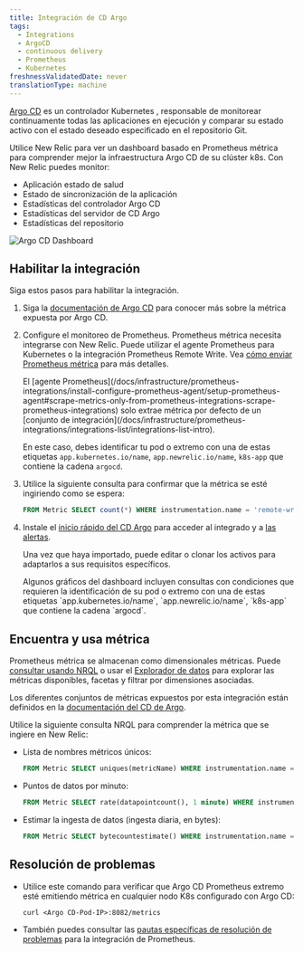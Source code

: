```yaml
---
title: Integración de CD Argo
tags:
  - Integrations
  - ArgoCD
  - continuous delivery
  - Prometheus
  - Kubernetes
freshnessValidatedDate: never
translationType: machine
---
```



[Argo CD](https://argoproj.github.io/) es un controlador Kubernetes , responsable de monitorear continuamente todas las aplicaciones en ejecución y comparar su estado activo con el estado deseado especificado en el repositorio Git.

Utilice New Relic para ver un dashboard basado en Prometheus métrica para comprender mejor la infraestructura Argo CD de su clúster k8s. Con New Relic puedes monitor:

* Aplicación estado de salud
* Estado de sincronización de la aplicación
* Estadísticas del controlador Argo CD
* Estadísticas del servidor de CD Argo
* Estadísticas del repositorio

<img
  title="Argo CD Dashboard"
  alt="Argo CD Dashboard"
  src={kubernetesArgoCDDashboard}
/>

## Habilitar la integración

Siga estos pasos para habilitar la integración.

1. Siga la [documentación de Argo CD](https://argo-cd.readthedocs.io/en/stable/operator-manual/metrics/) para conocer más sobre la métrica expuesta por Argo CD.

2. Configure el monitoreo de Prometheus. Prometheus métrica necesita integrarse con New Relic. Puede utilizar el agente Prometheus para Kubernetes o la integración Prometheus Remote Write. Vea [cómo enviar Prometheus métrica](/docs/infrastructure/prometheus-integrations/get-started/send-prometheus-metric-data-new-relic/) para más detalles.

   <Callout variant="important">
     El [agente Prometheus](/docs/infrastructure/prometheus-integrations/install-configure-prometheus-agent/setup-prometheus-agent#scrape-metrics-only-from-prometheus-integrations-scrape-prometheus-integrations) solo extrae métrica por defecto de un [conjunto de integración](/docs/infrastructure/prometheus-integrations/integrations-list/integrations-list-intro).

     En este caso, debes identificar tu pod o extremo con una de estas etiquetas `app.kubernetes.io/name`, `app.newrelic.io/name`, `k8s-app` que contiene la cadena `argocd`.
   </Callout>

3. Utilice la siguiente consulta para confirmar que la métrica se esté ingiriendo como se espera:

   ```sql
   FROM Metric SELECT count(*) WHERE instrumentation.name = 'remote-write' AND metricName LIKE 'argocd_%' FACET metricName LIMIT MAX
   ```

4. Instale el [inicio rápido del CD Argo](https://newrelic.com/instant-observability/argocd-quickstart) para acceder al <InlinePopover type="dashboards"/>integrado y a [las alertas](/docs/alerts-applied-intelligence/new-relic-alerts/learn-alerts/introduction-alerts/).

   Una vez que haya importado, puede editar o clonar los activos para adaptarlos a sus requisitos específicos.

   <Callout variant="important">
     Algunos gráficos del dashboard incluyen consultas con condiciones que requieren la identificación de su pod o extremo con una de estas etiquetas `app.kubernetes.io/name`, `app.newrelic.io/name`, `k8s-app` que contiene la cadena `argocd`.
   </Callout>

## Encuentra y usa métrica

Prometheus métrica se almacenan como dimensionales métricas. Puede [consultar usando NRQL](/docs/telemetry-data-platform/get-data/apis/query-metric-data-type/) o usar el [Explorador de datos](/docs/query-your-data/explore-query-data/browse-data/introduction-data-explorer/) para explorar las métricas disponibles, facetas y filtrar por dimensiones asociadas.

Los diferentes conjuntos de métricas expuestos por esta integración están definidos en la [documentación del CD de Argo](https://argo-cd.readthedocs.io/en/stable/operator-manual/metrics/).

Utilice la siguiente consulta NRQL para comprender la métrica que se ingiere en New Relic:

* Lista de nombres métricos únicos:

  ```sql
  FROM Metric SELECT uniques(metricName) WHERE instrumentation.name = 'remote-write' AND metricName LIKE 'argocd_%' LIMIT MAX
  ```

* Puntos de datos por minuto:

  ```sql
  FROM Metric SELECT rate(datapointcount(), 1 minute) WHERE instrumentation.name = 'remote-write' AND metricName LIKE 'argocd_%' LIMIT MAX
  ```

* Estimar la ingesta de datos (ingesta diaria, en bytes):

  ```sql
  FROM Metric SELECT bytecountestimate() WHERE instrumentation.name = 'remote-write' AND metricName LIKE 'argocd_%' SINCE 1 day ago
  ```

## Resolución de problemas

* Utilice este comando para verificar que Argo CD Prometheus extremo esté emitiendo métrica en cualquier nodo K8s configurado con Argo CD:

  ```
  curl <Argo CD-Pod-IP>:8082/metrics
  ```

* También puedes consultar las [pautas específicas de resolución de problemas](/docs/infrastructure/prometheus-integrations/install-configure-prometheus-agent/troubleshooting-guide/) para la integración de Prometheus.